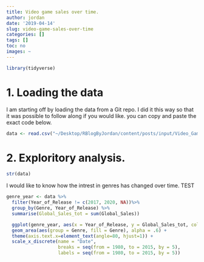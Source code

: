 ```yaml
---
title: Video game sales over time.
author: jordan
date: '2019-04-14'
slug: video-game-sales-over-time
categories: []
tags: []
toc: no
images: ~
---
```

```r
library(tidyverse)
```
# 1. Loading the data
I am starting off by loading the data from a Git repo. I did it this way so that it was possible to follow along if you would like. you can copy and paste the exact code below.

```r
data <- read.csv("~/Desktop/RBlogByJordan/content/posts/input/Video_Games_Sales_as_at_22_Dec_2016.csv")
```

# 2. Exploritory analysis. 

```r
str(data)
```

I would like to know how the intrest in genres has changed over time. TEST

```r
genre_year <- data %>% 
  filter(Year_of_Release != c(2017, 2020, NA))%>%
  group_by(Genre, Year_of_Release) %>%
  summarise(Global_Sales_tot = sum(Global_Sales)) 

  ggplot(genre_year, aes(x = Year_of_Release, y = Global_Sales_tot, color = Genre)) + 
  geom_area(aes(group = Genre, fill = Genre), alpha = .6) +
  theme(axis.text.x=element_text(angle=80, hjust=1)) + 
  scale_x_discrete(name = "Date", 
                   breaks = seq(from = 1980, to = 2015, by = 5), 
                   labels = seq(from = 1980, to = 2015, by = 5)) 
```
